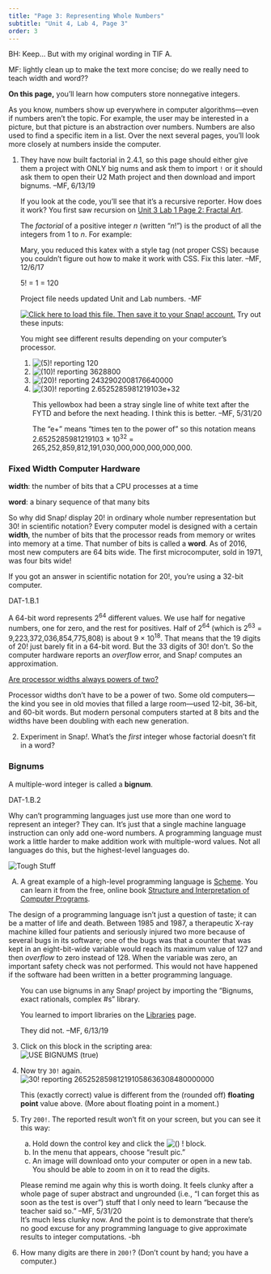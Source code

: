 ```yaml
---
title: "Page 3: Representing Whole Numbers"
subtitle: "Unit 4, Lab 4, Page 3"
order: 3
---
```


::: todo
<p>BH: Keep... But with my original wording in TIF A.</p>

<p>MF: lightly clean up to make the text more concise; do we really need
to teach width and word??</p>
:::

::: learn
<p><strong>On this page,</strong> you'll learn how computers store
nonnegative integers.</p>
:::

<p>As you know, numbers show up everywhere in computer algorithms---even
if numbers aren't the topic. For example, the user may be interested in
a picture, but that picture is an abstraction over numbers. Numbers are
also used to find a specific item in a list. Over the next several
pages, you'll look more closely at numbers inside the computer.</p>

::: {#first .forYouToDo}
<ol>

<li>

::: todo
They have now built factorial in 2.4.1, so this page should either give
them a project with ONLY big nums and ask them to import <code>!</code>
or it should ask them to open their U2 Math project and then download
and import bignums. --MF, 6/13/19
:::

::: sidenote
If you look at the code, you'll see that it's a recursive reporter. How
does it work? You first saw recursion on
<a href="/unit-3/lab-1/2-fractal-art.html" title="Unit 3 Lab 1 Page 2: Fractal Art">Unit
3 Lab 1 Page 2: Fractal Art</a>.
:::

<strong></strong> The <em>factorial</em> of a positive integer <em>n
</em>(written "<em>n</em>!") is the product of all the integers from 1
to <em>n</em>. For example:

::: comment
Mary, you reduced this katex with a style tag (not proper CSS) because
you couldn't figure out how to make it work with CSS. Fix this later.
--MF, 12/6/17
:::

<p>[5! = 1 \times 2 \times 3 \times 4 \times 5 = 120]{.katex .indent
style="font-size: 1em;"}</p>

::: todo
Project file needs updated Unit and Lab numbers. -MF
:::

<a class="run" href="/prog/4-internet/U4L4-BigNumbers.xml" target="_blank"><img src="/img/icons/load-save.png" title="Click here to load this file. Then save it to your Snap! account." alt="Click here to load this file. Then save it to your Snap! account." class="inline"/></a>
Try out these inputs:<br />

::: sidenote
You might see different results depending on your computer's processor.
:::

<ol>

<li><img src="/img/4-internet/bang5.png" title="(5)! reporting 120" alt="(5)! reporting 120"/></li>

<li><img src="/img/4-internet/bang10.png" title="(10)! reporting 3628800" alt="(10)! reporting 3628800"/></li>

<li><img src="/img/4-internet/bang20.png" title="(20)! reporting 2432902008176640000" alt="(20)! reporting 2432902008176640000"/></li>

<li><img src="/img/4-internet/bang30.png" title="(30)! reporting 2.6525285981219103e+32" alt="(30)! reporting 2.6525285981219103e+32"/></li>

::: todo
This yellowbox had been a stray single line of white text after the FYTD
and before the next heading. I think this is better. --MF, 5/31/20
:::

::: endnote
The "e+" means "times ten to the power of" so this notation means
2.6525285981219103 × 10<sup>32</sup> =
265,252,859,812,191,030,000,000,000,000,000.
:::

</ol>

</li>

</ol>
:::

<h3>Fixed Width Computer Hardware</h3>

::: vocabBig
<p><strong>width</strong>: the number of bits that a CPU processes at a
time</p>

<p><strong>word</strong>: a binary sequence of that many bits</p>
:::

<p>So why did Snap<em>!</em> display 20! in ordinary whole number
representation but 30! in scientific notation? Every computer model is
designed with a certain<strong> width</strong>, the number of bits that
the processor reads from memory or writes into memory at a time. That
number of bits is called a <strong>word</strong>. As of 2016, most new
computers are 64 bits wide. The first microcomputer, sold in 1971, was
four bits wide!</p>

::: endnote
If you got an answer in scientific notation for 20!, you're using a
32-bit computer.
:::

::: ap-standard
DAT-1.B.1
:::

<p>A 64-bit word represents 2<sup>64</sup> different values. We use half
for negative numbers, one for zero, and the rest for positives. Half of
2<sup>64</sup> (which is 2<sup>63</sup> = 9,223,372,036,854,775,808) is
about 9 × 10<sup>18</sup>. That means that the 19 digits of 20! just
barely fit in a 64-bit word. But the 33 digits of 30! don't. So the
computer hardware reports an <em>overflow</em> error, and Snap<em>!</em>
computes an approximation.</p>

::: endnote
<a href="#hint-power-2" data-toggle="collapse" title="Are processor widths always powers of two?">Are
processor widths always powers of two?</a>

::: {#hint-power-2 .collapse}
Processor widths don't have to be a power of two. Some old
computers---the kind you see in old movies that filled a large
room---used 12-bit, 36-bit, and 60-bit words. But modern personal
computers started at 8 bits and the widths have been doubling with each
new generation.
:::
:::

::: forYouToDo
<ol start="2">

<li>Experiment in Snap<em>!</em>. What's the <em>first</em> integer
whose factorial doesn't fit in a word?</li>

</ol>
:::

<h3>Bignums</h3>

::: sidenote
A multiple-word integer is called a <strong>bignum</strong>.
:::

::: ap-standard
DAT-1.B.2
:::

<p>Why can't programming languages just use more than one word to
represent an integer? They can. It's just that a single machine language
instruction can only add one-word numbers. A programming language must
work a little harder to make addition work with multiple-word values.
Not all languages do this, but the highest-level languages do.</p>

::: takeItFurther
<img src="/img/icons/tough-stuff-mini.png" title="Tough Stuff" alt="Tough Stuff" class="imageRight"/>

<ol type="A">

<li>A great example of a high-level programming language is
<a href="http://groups.csail.mit.edu/mac/projects/scheme/index.html" title="MIT: Scheme" target="_blank">Scheme</a>.
You can learn it from the free, online book
<a href="https://mitpress.mit.edu/sites/default/files/sicp/full-text/book/book.html" title="Structure and Interpretation of Computer Programs" target="_blank">Structure
and Interpretation of Computer Programs</a>.</li>

</ol>
:::

::: takeNote
The design of a programming language isn't just a question of taste; it
can be a matter of life and death. Between 1985 and 1987, a therapeutic
X-ray machine killed four patients and seriously injured two more
because of several bugs in its software; one of the bugs was that a
counter that was kept in an eight-bit-wide variable would reach its
maximum value of 127 and then <em>overflow</em> to zero instead of 128.
When the variable was zero, an important safety check was not performed.
This would not have happened if the software had been written in a
better programming language.
:::

::: forYouToDo
<ol start="3">

::: sidenoteBig
You can use bignums in any Snap<em>!</em> project by importing the
"Bignums, exact rationals, complex #s" library.

::: todo
<p>You learned to import libraries on the
<a href="/unit-6/lab-1/04-software-libraries.html" title="The Software Domain: Libraries">Libraries</a>
page.</p>

They did not. --MF, 6/13/19
:::
:::

<li>Click on this block in the scripting area:<br />
<img src="/img/4-internet/bignums-true.png" title="USE BIGNUMS (true)" alt="USE BIGNUMS (true)" class="indent"/></li>

<li>

Now try <code>30!</code> again.<br />
<img src="/img/4-internet/bang30-bignum.png" title="30! reporting 265252859812191058636308480000000" alt="30! reporting 265252859812191058636308480000000" class="indent"/>

::: endnote
This (exactly correct) value is different from the (rounded off)
<strong>floating point</strong> value above. (More about floating point
in a moment.)
:::

</li>

<li>

Try <code>200!</code>. The reported result won't fit on your screen, but
you can see it this way:

<ol type="a">

<li>Hold down the control key and click the
<img src="/img/4-internet/200-factorial.png" title="() !" alt="() !" class="inline"/>
block.</li>

<li>In the menu that appears, choose "result pic."</li>

<li>An image will download onto your computer or open in a new tab. You
should be able to zoom in on it to read the digits.</li>

</ol>

::: todo
Please remind me again why this is worth doing. It feels clunky after a
whole page of super abstract and ungrounded (i.e., "I can forget this as
soon as the test is over") stuff that I only need to learn "because the
teacher said so." --MF, 5/31/20<br />It's much less clunky now. And the
point is to demonstrate that there's no good excuse for any programming
language to give approximate results to integer computations. -bh
:::

</li>

<li>How many digits are there in <code>200!</code>? (Don't count by
hand; you have a computer.)</li>

</ol>
:::
